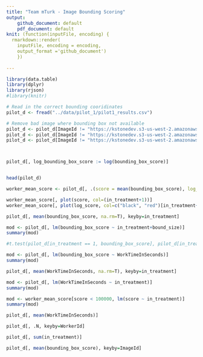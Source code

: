 ```yaml
---
title: "Team mTurk - Image Bounding Scoring"
output: 
    github_document: default
    pdf_document: default
knit: (function(inputFile, encoding) {
  rmarkdown::render(
    inputFile, encoding = encoding,
    output_format ='github_document')
    })
  
---
```


```r
library(data.table)
library(dplyr)
library(rjson)
#library(knitr)
```

```r
# Read in the correct bounding cooridinates
pilot_d <- fread("../data/pilot_1/pilot1_results.csv")

# Remove bad image where bounding box not available
pilot_d <- pilot_d[ImageId != "https://kstonedev.s3-us-west-2.amazonaws.com/W241/openimages/104b3a47edc67285.jpg",]
pilot_d <- pilot_d[ImageId != "https://kstonedev.s3-us-west-2.amazonaws.com/W241/openimages/1002f337f91b7932.jpg",]
pilot_d <- pilot_d[ImageId != "https://kstonedev.s3-us-west-2.amazonaws.com/W241/openimages/1271622877a21c47.jpg",]



pilot_d[, log_bounding_box_score := log(bounding_box_score)]


head(pilot_d)
```

```r
worker_mean_score <- pilot_d[, .(score = mean(bounding_box_score), log_score = mean(log_bounding_box_score), in_treatment = as.integer(median(in_treatment))), keyby=WorkerId]

worker_mean_score[, plot(score, col=(in_treatment+1))]
worker_mean_score[, plot(log_score, col=c("black", "red")[in_treatment+1])]

```

```r
pilot_d[, mean(bounding_box_score, na.rm=T), keyby=in_treatment]

mod <- pilot_d[, lm(bounding_box_score ~ in_treatment+bound_size)]
summary(mod)

#t.test(pilot_d[in_treatment == 1, bounding_box_score], pilot_d[in_treatment == 0, bounding_box_score])

```

```r
mod <- pilot_d[, lm(bounding_box_score ~ WorkTimeInSeconds)]
summary(mod)
```

```r
pilot_d[, mean(WorkTimeInSeconds, na.rm=T), keyby=in_treatment]

mod <- pilot_d[, lm(WorkTimeInSeconds ~ in_treatment)]
summary(mod)

```


```r
mod <- worker_mean_score[score < 100000, lm(score ~ in_treatment)]
summary(mod)
```


```r
pilot_d[, mean(WorkTimeInSeconds)]
```



```r
pilot_d[, .N, keyby=WorkerId]
```

```r

pilot_d[, sum(in_treatment)]
```

```r

pilot_d[, mean(bounding_box_score), keyby=ImageId]
```


```r


```



